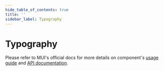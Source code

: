 ```yaml
---
hide_table_of_contents: true
title: ''
sidebar_label: Typography
---
```




<h1 className='!m-0'>Typography</h1>

<div className='template-bg-color' />

Please refer to MUI's official docs for more details on component's [usage guide](https://mui.com/material-ui/react-typography/) and [API documentation](https://mui.com/material-ui/api/typography/).

<Grid container spacing={6}>
  <Grid size={{ xs: 12 }}>
    <Headings />
  </Grid>
  <Grid size={{ xs: 12 }}>
    <Body />
  </Grid>
  <Grid size={{ xs: 12 }}>
    <Subtitle />
  </Grid>
  <Grid size={{ xs: 12 }}>
    <Extra />
  </Grid>
  <Grid size={{ xs: 12 }}>
    <Color />
  </Grid>
</Grid>
